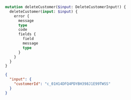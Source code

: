 ```graphql Mutation
mutation deleteCustomer($input: DeleteCustomerInput!) {
  deleteCustomer(input: $input) {
    error {
      message
      type
      code
      fields {
        field
        message
        type
      }
    }
  }
}
```

```json Variables
{
  "input": {
    "customerId": "c_01H14DFQ4PDYBH398J1E99TWSS"
  }
}
```
